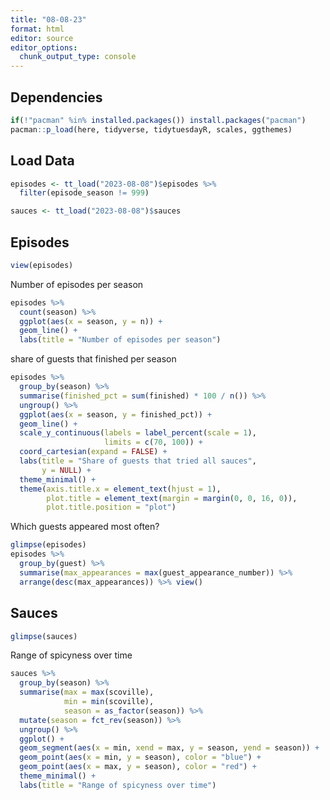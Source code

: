 ```yaml
---
title: "08-08-23"
format: html
editor: source
editor_options: 
  chunk_output_type: console
---
```


## Dependencies

```r
if(!"pacman" %in% installed.packages()) install.packages("pacman")
pacman::p_load(here, tidyverse, tidytuesdayR, scales, ggthemes)

```

## Load Data

```r
episodes <- tt_load("2023-08-08")$episodes %>% 
  filter(episode_season != 999)

sauces <- tt_load("2023-08-08")$sauces
```

## Episodes

```r
view(episodes)
```

Number of episodes per season

```r
episodes %>% 
  count(season) %>% 
  ggplot(aes(x = season, y = n)) +
  geom_line() +
  labs(title = "Number of episodes per season")
```   

share of guests that finished per season

```r
episodes %>% 
  group_by(season) %>% 
  summarise(finished_pct = sum(finished) * 100 / n()) %>% 
  ungroup() %>% 
  ggplot(aes(x = season, y = finished_pct)) +
  geom_line() +
  scale_y_continuous(labels = label_percent(scale = 1),
                     limits = c(70, 100)) +
  coord_cartesian(expand = FALSE) +
  labs(title = "Share of guests that tried all sauces",
       y = NULL) +
  theme_minimal() +
  theme(axis.title.x = element_text(hjust = 1),
        plot.title = element_text(margin = margin(0, 0, 16, 0)),
        plot.title.position = "plot")
```

Which guests appeared most often?

```r
glimpse(episodes)
episodes %>% 
  group_by(guest) %>% 
  summarise(max_appearances = max(guest_appearance_number)) %>% 
  arrange(desc(max_appearances)) %>% view()
```



## Sauces

```r
glimpse(sauces)
```

Range of spicyness over time

```r
sauces %>% 
  group_by(season) %>% 
  summarise(max = max(scoville),
            min = min(scoville),
            season = as_factor(season)) %>% 
  mutate(season = fct_rev(season)) %>% 
  ungroup() %>% 
  ggplot() +
  geom_segment(aes(x = min, xend = max, y = season, yend = season)) +
  geom_point(aes(x = min, y = season), color = "blue") +
  geom_point(aes(x = max, y = season), color = "red") +
  theme_minimal() +
  labs(title = "Range of spicyness over time")
```










